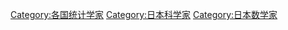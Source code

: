 [[Category:各国统计学家|Category:各国统计学家]]
[[Category:日本科学家|Category:日本科学家]]
[[Category:日本数学家|Category:日本数学家]]